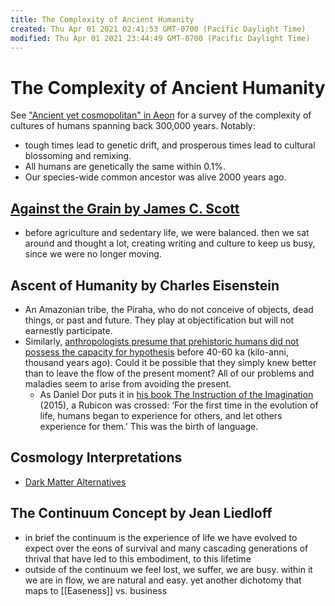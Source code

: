 ```yaml
---
title: The Complexity of Ancient Humanity
created: Thu Apr 01 2021 02:41:53 GMT-0700 (Pacific Daylight Time)
modified: Thu Apr 01 2021 23:44:49 GMT-0700 (Pacific Daylight Time)
---
```


# The Complexity of Ancient Humanity

See ["Ancient yet cosmopolitan" in Aeon](https://aeon.co/essays/the-modern-human-mind-evolved-further-and-farther-back?utm_source=Aeon+Newsletter&utm_campaign=12593de87d-EMAIL_CAMPAIGN_2020_06_18_01_59&utm_medium=email&utm_term=0_411a82e59d-12593de87d-70689989) for a survey of the complexity of cultures of humans spanning back 300,000 years. Notably:

- tough times lead to genetic drift, and prosperous times lead to cultural blossoming and remixing.
- All humans are genetically the same within 0.1%.
- Our species-wide common ancestor was alive 2000 years ago.

## [Against the Grain by James C. Scott](https://www.goodreads.com/book/show/34324534-against-the-grain)

- before agriculture and sedentary life, we were balanced. then we sat around and thought a lot, creating writing and culture to keep us busy, since we were no longer moving.

## Ascent of Humanity by Charles Eisenstein

- An Amazonian tribe, the Piraha, who do not conceive of objects, dead things, or past and future. They play at objectification but will not earnestly participate.
- Similarly, [anthropologists presume that prehistoric humans did not possess the capacity for hypothesis](https://psyche.co/ideas/our-greatest-invention-was-the-invention-of-invention-itself) before 40-60 ka (kilo-anni, thousand years ago). Could it be possible that they simply knew better than to leave the flow of the present moment? All of our problems and maladies seem to arise from avoiding the present.
  - As Daniel Dor puts it in [his book The Instruction of the Imagination](https://global.oup.com/academic/product/the-instruction-of-imagination-9780190256623?cc=gb&lang=en&) (2015), a Rubicon was crossed: ‘For the first time in the evolution of life, humans began to experience for others, and let others experience for them.' This was the birth of language.

## Cosmology Interpretations

- [Dark Matter Alternatives](https://aeon.co/essays/why-its-time-to-take-alternatives-to-dark-matter-seriously)

## The Continuum Concept by Jean Liedloff

- in brief the continuum is the experience of life we have evolved to expect over the eons of survival and many cascading generations of thrival that have led to this embodiment, to this lifetime
- outside of the continuum we feel lost, we suffer, we are busy. within it we are in flow, we are natural and easy. yet another dichotomy that maps to [[Easeness]] vs. business
